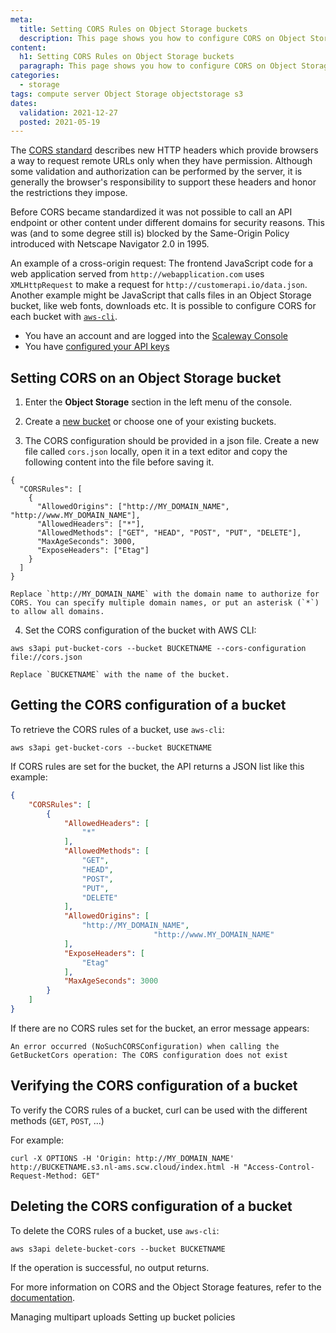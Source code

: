 ```yaml
---
meta:
  title: Setting CORS Rules on Object Storage buckets
  description: This page shows you how to configure CORS on Object Storage buckets
content:
  h1: Setting CORS Rules on Object Storage buckets
  paragraph: This page shows you how to configure CORS on Object Storage buckets
categories: 
  - storage
tags: compute server Object Storage objectstorage s3
dates:
  validation: 2021-12-27
  posted: 2021-05-19
---
```


The [CORS standard](https://en.wikipedia.org/wiki/Cross-origin_resource_sharing) describes new HTTP headers which provide browsers a way to request remote URLs only when they have permission. Although some validation and authorization can be performed by the server, it is generally the browser's responsibility to support these headers and honor the restrictions they impose.

Before CORS became standardized it was not possible to call an API endpoint or other content under different domains for security reasons. This was (and to some degree still is) blocked by the Same-Origin Policy introduced with Netscape Navigator 2.0 in 1995.

An example of a cross-origin request: The frontend JavaScript code for a web application served from `http://webapplication.com` uses `XMLHttpRequest` to make a request for `http://customerapi.io/data.json`. Another example might be JavaScript that calls files in an Object Storage bucket, like web fonts, downloads etc. It is possible to configure CORS for each bucket with [`aws-cli`](/storage/object/api-cli/object-storage-aws-cli/).

<Message type="requirement">

  - You have an account and are logged into the [Scaleway Console](https://console.scaleway.com) 
  - You have [configured your API keys](/console/my-project/how-to/generate-api-key)

</Message>

## Setting CORS on an Object Storage bucket

1. Enter the **Object Storage** section in the left menu of the console.

2. Create a [new bucket](/storage/object/how-to/create-a-bucket) or choose one of your existing buckets.

3. The CORS configuration should be provided in a json file. Create a new file called `cors.json` locally, open it in a text editor and copy the following content into the file before saving it.

  ```
  {
    "CORSRules": [
      {
        "AllowedOrigins": ["http://MY_DOMAIN_NAME", "http://www.MY_DOMAIN_NAME"],
        "AllowedHeaders": ["*"],
        "AllowedMethods": ["GET", "HEAD", "POST", "PUT", "DELETE"],
        "MaxAgeSeconds": 3000,
        "ExposeHeaders": ["Etag"]
      }
    ]
  }
  ```

  <Message type="note">

    Replace `http://MY_DOMAIN_NAME` with the domain name to authorize for CORS. You can specify multiple domain names, or put an asterisk (`*`) to allow all domains.

  </Message>

4. Set the CORS configuration of the bucket with AWS CLI:

  ```
  aws s3api put-bucket-cors --bucket BUCKETNAME --cors-configuration file://cors.json
  ```
      
  <Message type="note">

    Replace `BUCKETNAME` with the name of the bucket.

  </Message>


## Getting the CORS configuration of a bucket


To retrieve the CORS rules of a bucket, use `aws-cli`:
```
aws s3api get-bucket-cors --bucket BUCKETNAME
```

If CORS rules are set for the bucket, the API returns a JSON list like this example:
```json
{
    "CORSRules": [
        {
            "AllowedHeaders": [
                "*"
            ],
            "AllowedMethods": [
                "GET",
                "HEAD",
                "POST",
                "PUT",
                "DELETE"
            ],
            "AllowedOrigins": [
                "http://MY_DOMAIN_NAME",
								"http://www.MY_DOMAIN_NAME"
            ],
            "ExposeHeaders": [
                "Etag"
            ],
            "MaxAgeSeconds": 3000
        }
    ]
}
```

If there are no CORS rules set for the bucket, an error message appears:
```
An error occurred (NoSuchCORSConfiguration) when calling the GetBucketCors operation: The CORS configuration does not exist
```
## Verifying the CORS configuration of a bucket

To verify the CORS rules of a bucket, curl can be used with the different methods (`GET`, `POST`, ...)  

For example:

```
curl -X OPTIONS -H 'Origin: http://MY_DOMAIN_NAME' http://BUCKETNAME.s3.nl-ams.scw.cloud/index.html -H "Access-Control-Request-Method: GET"
```

## Deleting the CORS configuration of a bucket

To delete the CORS rules of a bucket, use `aws-cli`:
```
aws s3api delete-bucket-cors --bucket BUCKETNAME
```

<Message type="note">

  If the operation is successful, no output returns.

</Message>

For more information on CORS and the Object Storage features, refer to the [documentation](https://www.scaleway.com/docs/object-storage-feature/).

<Navigation title="See Also">
  <PreviousButton to="/storage/object/api-cli/multipart-uploads/">Managing multipart uploads</PreviousButton>
  <NextButton to="/storage/object/api-cli/bucket-policy/">Setting up bucket policies</NextButton>
</Navigation>
